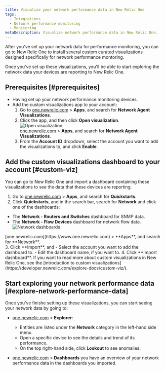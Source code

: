 ```yaml
---
title: Visualize your network performance data in New Relic One
tags:
  - Integrations
  - Network performance monitoring
  - Monitoring
metaDescription: Visualize network performance data in New Relic One.
---
```


After you've set up your network data for performance monitoring, you can go to New Relic One to install several custom curated visualizations designed specifically for network performance montoring.

Once you've set up these visualizations, you'll be able to start exploring the network data your devices are reporting to New Relic One.

## Prerequisites [#prerequisites]

- Having set up your network performance monitoring devices.
- Add the custom visualizations app to your account:
    1. Go to [one.newrelic.com](https://www.one.newrelic.com) > **Apps**, and search for **Network Agent Visualizations**.
    2. Click the app, and then click **Open visualization**.
      ![Open visualization](./img/open_viz.png "Open visualization")
      <figcaption>
      [one.newrelic.com](https://www.one.newrelic.com) > **Apps**, and search for **Network Agent Visualizations**.
      </figcaption>
    3. From the **Account ID** dropdown, select the account you want to add the visualizations to, and click **Enable**.

## Add the custom visualizations dashboard to your account [#custom-viz]

You can go to New Relic One and import a dashboard containing these visualizations to see the data that these devices are reporting.

1. Go to [one.newrelic.com](https://www.one.newrelic.com) > **Apps**, and search for **Quickstarts**.
2. Click **Quickstarts**, and in the search bar, search for **Network** and click one of the dashboards:
  - The **Network - Routers and Switches** dashboard for SNMP data.
  - The **Network - Flow Devices** dashboard for network flow data.
  ![Network dashboards](./img/quickstarts_network.png "Quickstarts Network search")
  <figcaption>
  [one.newrelic.com](https://www.one.newrelic.com) > **Apps**, and search for **Network**.
  </figcaption>
3. Click **Import**, and
  - Select the account you want to add the dashboard to.
  - Edit the dashboard name, if you want to.
4. Click **Import dashboard**.

<Callout variant="tip">
If you want to read more about custom visualizations in New Relic One, see the [introduction to custom visualizations](https://developer.newrelic.com/explore-docs/custom-viz/).
</Callout>

## Start exploring your network performance data [#explore-network-performance-data]

Once you've finishe setting up these visualizations, you can start seeing your network data by going to:

- [one.newrelic.com](https://www.one.newrelic.com) > **Explorer**:
    - Entities are listed under the **Network** category in the left-hand side menu.
    - Open a specific device to see the details and trend of its performance.
    - On the top right-hand side, click **Lookout** to see anomalies.

- [one.newrelic.com](https://www.one.newrelic.com) > **Dashboards** you have an overview of your network performance data in the dashboards you imported.